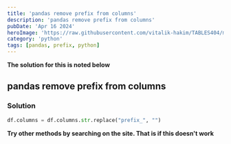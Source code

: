 ```yaml
---
title: 'pandas remove prefix from columns'
description: 'pandas remove prefix from columns'
pubDate: 'Apr 16 2024'
heroImage: 'https://raw.githubusercontent.com/vitalik-hakim/TABLES404/main/error_b/python.jpg'
category: 'python'
tags: [pandas, prefix, python]
---
```


**The solution for this is noted below**

## pandas remove prefix from columns

### Solution

```python
df.columns = df.columns.str.replace("prefix_", "")
```

**Try other methods by searching on the site. That is if this doesn't work**
